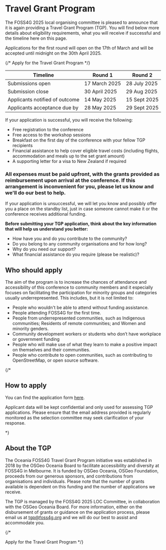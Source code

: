 <Title>FOSS4G 2025 - Travel Grant Program</Title>

<HeaderImage url="/imgs/group photo.jpeg" positionY="40%" height="300" />

# Travel Grant Program

The FOSS4G 2025 local organising committee is pleased to announce that it is again providing a Travel Grant Program (TGP). You will find below more details about eligibility requirements, what you will receive if successful and the timeline here on this page.

Applications for the first round will open on the 17th of March and will be accepted until midnight on the 30th April 2025.

{/*
<StyledButton target="https://forms.gle/U2VaANxgkqVe48mP9">
  Apply for the Travel Grant Program
</StyledButton>
*/}

| Timeline                       | Round 1       | Round 2      |
| ------------------------------ | ------------- | ------------ |
| Submissions open               | 17 March 2025 | 28 July 2025 |
| Submission close               | 30 April 2025 | 29 Aug 2025  |
| Applicants notified of outcome | 14 May 2025   | 15 Sept 2025 |
| Applicants acceptance due by   | 28 May 2025   | 29 Sept 2025 |

If your application is successful, you will receive the following:

- Free registration to the conference
- Free access to the workshop sessions
- Breakfast on the first day of the conference with your fellow TGP recipients
- Financial assistance to help cover eligible travel costs (including flights, accommodation and meals up to the set grant amount)
- A supporting letter for a visa to New Zealand if required

### All expenses must be paid upfront, with the grants provided as reimbursement upon arrival at the conference. If this arrangement is inconvenient for you, please let us know and we'll do our best to help.

If your application is unsuccessful, we will let you know and possibly offer you a place on the standby list, just in case someone cannot make it or the conference receives additional funding.

**Before submitting your TGP application, think about the key information that will help us understand you better:**

- How have you and do you contribute to the community?
- Do you belong to any community organisations and for how long?
- Why do you need our support?
- What financial assistance do you require (please be realistic)?

## Who should apply

The aim of the program is to increase the chances of attendance and accessibility of this conference to community members and it especially focuses on facilitating the participation for minority groups and categories usually underrepresented. This includes, but it is not limited to:

- People who wouldn't be able to attend without funding assistance.
- People attending FOSS4G for the first time.
- People from underrepresented communities, such as Indigenous communities; Residents of remote communities; and Women and minority genders.
- Community development workers or students who don’t have workplace or government funding
- People who will make use of what they learn to make a positive impact on themselves and their communities.
- People who contribute to open communities, such as contributing to OpenStreetMap, or open source software.

{/*

## How to apply

You can find the application form [here](https://forms.gle/U2VaANxgkqVe48mP9).

Applicant data will be kept confidential and only used for assessing TGP applications. Please ensure that the email address provided is regularly monitored as the selection committee may seek clarification of your response.

*}

## About the TGP

The Oceania FOSS4G Travel Grant Program initiative was established in 2018 by the OSGeo Oceania Board to facilitate accessibility and diversity at FOSS4G in Melbourne. It is funded by OSGeo Oceania, OSGeo Foundation, proceeds from our generous sponsors, and contributions from organisations and individuals. Please note that the number of grants available is dependent on this funding and the number of applications we receive.

The TGP is managed by the FOSS4G 2025 LOC Committee, in collaboration with the OSGeo Oceania Board. For more information, either on the disbursement of grants or guidance on the application process, please email us at tgp@foss4g.org and we will do our best to assist and accommodate you.

{/*

<StyledButton target="https://forms.gle/U2VaANxgkqVe48mP9">
  Apply for the Travel Grant Program
</StyledButton>
*/}

<FooterImage
  url="/imgs/tg-breakfast.jpeg"
  alt="Travel Grant Program Breakfast"
  positionY="20%"
  height="300"
/>
